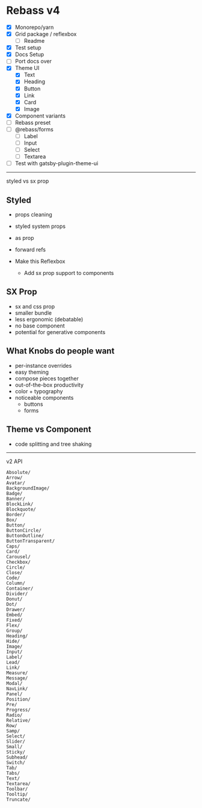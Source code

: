 
# Rebass v4

- [x] Monorepo/yarn
- [x] Grid package / reflexbox
  - [ ] Readme
- [x] Test setup
- [x] Docs Setup
- [ ] Port docs over
- [x] Theme UI
  - [x] Text
  - [x] Heading
  - [x] Button
  - [x] Link
  - [x] Card
  - [x] Image
- [x] Component variants
- [ ] Rebass preset
- [ ] @rebass/forms
  - [ ] Label
  - [ ] Input
  - [ ] Select
  - [ ] Textarea
- [ ] Test with gatsby-plugin-theme-ui

---

styled vs sx prop

## Styled

- props cleaning
- styled system props
- as prop
- forward refs

- Make this Reflexbox
  - Add sx prop support to components

## SX Prop

- sx and css prop
- smaller bundle
- less ergonomic (debatable)
- no base component
- potential for generative components

## What Knobs do people want

- per-instance overrides
- easy theming
- compose pieces together
- out-of-the-box productivity
- color + typography
- noticeable components
  - buttons
  - forms

## Theme vs Component

- code splitting and tree shaking

---

v2 API

```
Absolute/
Arrow/
Avatar/
BackgroundImage/
Badge/
Banner/
BlockLink/
Blockquote/
Border/
Box/
Button/
ButtonCircle/
ButtonOutline/
ButtonTransparent/
Caps/
Card/
Carousel/
Checkbox/
Circle/
Close/
Code/
Column/
Container/
Divider/
Donut/
Dot/
Drawer/
Embed/
Fixed/
Flex/
Group/
Heading/
Hide/
Image/
Input/
Label/
Lead/
Link/
Measure/
Message/
Modal/
NavLink/
Panel/
Position/
Pre/
Progress/
Radio/
Relative/
Row/
Samp/
Select/
Slider/
Small/
Sticky/
Subhead/
Switch/
Tab/
Tabs/
Text/
Textarea/
Toolbar/
Tooltip/
Truncate/
```
